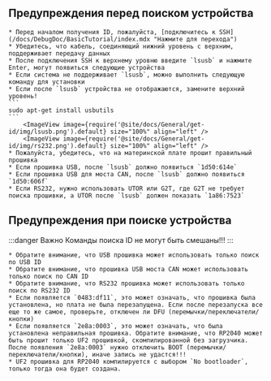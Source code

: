 

## Предупреждения перед поиском устройства

    * Перед началом получения ID, пожалуйста, [подключитесь к SSH](/docs/DebugDoc/BasicTutorial/index.mdx "Нажмите для перехода") 
    * Убедитесь, что кабель, соединяющий нижний уровень с верхним, поддерживает передачу данных
    * После подключения SSH к верхнему уровню введите `lsusb` и нажмите Enter, могут появиться следующие устройства
    * Если система не поддерживает `lsusb`, можно выполнить следующую команду для установки
    * Если после `lsusb` устройства не отображаются, замените верхний уровень!
    ```
    sudo apt-get install usbutils
    ```
        <ImageView image={require('@site/docs/General/get-id/img/lsusb.png').default} size="100%" align="left" />
        <ImageView image={require('@site/docs/General/get-id/img/rs232.png').default} size="100%" align="left" />
    * Пожалуйста, убедитесь, что на материнской плате прошит правильный прошивка
    * Если прошивка USB, после `lsusb` должно появиться `1d50:614e`
    * Если прошивка USB для моста CAN, после `lsusb` должно появиться `1d50:606f`
    * Если RS232, нужно использовать UTOR или G2T, где G2T не требует поиска прошивки, а UTOR после `lsusb` должен показать `1a86:7523`

## Предупреждения при поиске устройства

:::danger Важно
Команды поиска ID не могут быть смешаны!!!
:::

    * Обратите внимание, что USB прошивка может использовать только поиск по USB ID
    * Обратите внимание, что прошивка USB моста CAN может использовать только поиск по CAN ID
    * Обратите внимание, что RS232 прошивка может использовать только поиск по RS232 ID
    * Если появляется `0483:df11`, это может означать, что прошивка была установлена, но плата не была перезапущена. Если после перезапуска все еще то же самое, проверьте, отключен ли DFU (перемычки/переключатели/кнопки)
    * Если появляется `2e8a:0003`, это может означать, что была установлена неправильная прошивка. Обратите внимание, что RP2040 может быть прошит только UF2 прошивкой, скомпилированной без загрузчика. После появления `2e8a:0003` нужно отключить BOOT (перемычки/переключатели/кнопки), иначе запись не удастся!!!
    * UF2 прошивка для RP2040 компилируется с выбором `No bootloader`, только тогда она будет создана.
